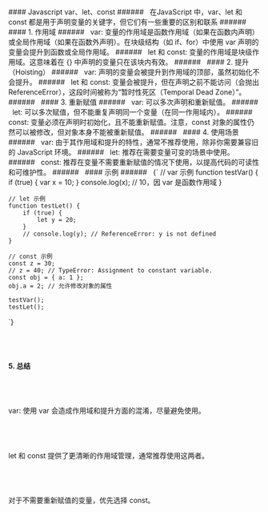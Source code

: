  


<div className="mdx-box">
#### Javascript var、let、const
###### &nbsp;
在JavaScript 中，var、let 和 const 都是用于声明变量的关键字，但它们有一些重要的区别和联系
###### &nbsp;
#### 1. 作用域
###### &nbsp;
var: 变量的作用域是函数作用域（如果在函数内声明）或全局作用域（如果在函数外声明）。在块级结构（如 if、for）中使用 var 声明的变量会提升到函数或全局作用域。
###### &nbsp;
let 和 const: 变量的作用域是块级作用域。这意味着在 {} 中声明的变量只在该块内有效。
###### &nbsp;
#### 2. 提升（Hoisting）
###### &nbsp;
var: 声明的变量会被提升到作用域的顶部，虽然初始化不会提升。
###### &nbsp;
let 和 const: 变量会被提升，但在声明之前不能访问（会抛出 ReferenceError），这段时间被称为“暂时性死区（Temporal Dead Zone）”。
###### &nbsp;
#### 3. 重新赋值
###### &nbsp;
var: 可以多次声明和重新赋值。
###### &nbsp;
let: 可以多次赋值，但不能重复声明同一个变量（在同一作用域内）。
###### &nbsp;
const: 变量必须在声明时初始化，且不能重新赋值。注意，const 对象的属性仍然可以被修改，但对象本身不能被重新赋值。
###### &nbsp;
#### 4. 使用场景
###### &nbsp;
var: 由于其作用域和提升的特性，通常不推荐使用，除非你需要兼容旧的 JavaScript 环境。
###### &nbsp;
let: 推荐在需要变量可变的场景中使用。
###### &nbsp;
const: 推荐在变量不需要重新赋值的情况下使用，以提高代码的可读性和可维护性。
###### &nbsp;
#### 示例
###### &nbsp;
<SyntaxHighlighter language="javascript" style={darcula}>
  {`
    // var 示例
    function testVar() {
        if (true) {
            var x = 10;
        }
        console.log(x); // 10，因 var 是函数作用域
    }

    // let 示例
    function testLet() {
        if (true) {
            let y = 20;
        }
        // console.log(y); // ReferenceError: y is not defined
    }

    // const 示例
    const z = 30;
    // z = 40; // TypeError: Assignment to constant variable.
    const obj = { a: 1 };
    obj.a = 2; // 允许修改对象的属性

    testVar();
    testLet();

`}
</SyntaxHighlighter>
###### &nbsp;
#### 5. 总结
###### &nbsp;
var: 使用 var 会造成作用域和提升方面的混淆，尽量避免使用。
###### &nbsp;
let 和 const 提供了更清晰的作用域管理，通常推荐使用这两者。
###### &nbsp;
对于不需要重新赋值的变量，优先选择 const。
###### &nbsp;
</div>



